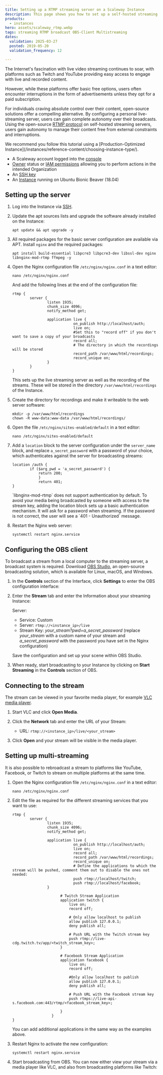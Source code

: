 ```yaml
---
title: Setting up a RTMP streaming server on a Scaleway Instance
description: This page shows you how to set up a self-hosted streaming server on a Scaleway Instance.
products:
  - instances
hero: assets/scaleway_rtmp.webp
tags: streaming RTMP broadcast OBS-Client Multistreaming
dates:
  validation: 2025-03-27
  posted: 2019-05-20
  validation_frequency: 12

---
```




The Internet's fascination with live video streaming continues to soar, with platforms such as Twitch and YouTube providing easy access to engage with live and recorded content.

However, while these platforms offer basic free options, users often encounter interruptions in the form of advertisements unless they opt for a paid subscription.

For individuals craving absolute control over their content, open-source solutions offer a compelling alternative. By configuring a personal live-streaming server, users can gain complete autonomy over their broadcasts.
Using the open-source [RTMP protocol](https://en.wikipedia.org/wiki/Real-Time_Messaging_Protocol) on self-hosted streaming servers, users gain autonomy to manage their content free from external constraints and interruptions.

<Message type="tip">
  We recommend you follow this tutorial using a [Production-Optimized Instance](/instances/reference-content/choosing-instance-type/).
</Message>

<Requirements />

- A Scaleway account logged into the [console](https://console.scaleway.com)
- [Owner](/iam/concepts/#owner) status or [IAM permissions](/iam/concepts/#permission) allowing you to perform actions in the intended Organization
- An [SSH key](/organizations-and-projects/how-to/create-ssh-key/)
- An [Instance](/instances/how-to/create-an-instance/) running on Ubuntu Bionic Beaver (18.04)

## Setting up the server

1. Log into the Instance via [SSH](/instances/how-to/connect-to-instance/).
2. Update the apt sources lists and upgrade the software already installed on the Instance:
    ```
    apt update && apt upgrade -y
    ```
3. All required packages for the basic server configuration are available via APT. Install `nginx` and the required packages:
    ```
    apt install build-essential libpcre3 libpcre3-dev libssl-dev nginx libnginx-mod-rtmp ffmpeg -y
    ```
4. Open the Nginx configuration file `/etc/nginx/nginx.conf` in a text editor:
    ```
    nano /etc/nginx/nginx.conf
    ```

    And add the following lines at the end of the configuration file:

    ```
    rtmp {
            server {
                    listen 1935;
                    chunk_size 4096;
                    notify_method get;

                    application live {
                                on_publish http://localhost/auth;
                                live on;
                                #Set this to "record off" if you don't want to save a copy of your broadcasts
                                record all;
                                # The directory in which the recordings will be stored
                                record_path /var/www/html/recordings;
                                record_unique on;
                    }
            }
    }
    ```

    This sets up the live streaming server as well as the recording of the streams. These will be stored in the directory `/var/www/html/recordings` of the Instance.
5. Create the directory for recordings and make it writeable to the web server software:
    ```
    mkdir -p /var/www/html/recordings
    chown -R www-data:www-data /var/www/html/recordings/
    ```
6. Open the file `/etc/nginx/sites-enabled/default` in a text editor:
    ```
    nano /etc/nginx/sites-enabled/default
    ```
7. Add a `location` block to the server configuration under the `server_name` block, and replace `a_secret_password` with a password of your choice, which authenticates against the server for broadcasting streams:
    ```
    location /auth {
            if ($arg_pwd = 'a_secret_password') {
                return 200;
                }
                return 401;
    }
    ```
    <Message type="note">
    `libnginx-mod-rtmp` does not support authentication by default. To avoid your media being broadcasted by someone with access to the stream key, adding the location block sets up a basic authentication mechanism. It will ask for a password when streaming. If the password is not correct, the user will see a `401 - Unauthorized` message.
    </Message>

8. Restart the Nginx web server:
    ```
    systemctl restart nginx.service
    ```

## Configuring the OBS client

To broadcast a stream from a local computer to the streaming server, a broadcast system is required. Download [OBS Studio](https://obsproject.com/), an open-source broadcasting solution, which is available for Linux, macOS, and Windows.

1. In the **Controls** section of the Interface, click **Settings** to enter the OBS configuration interface:
    <Lightbox image={image} alt="" />
2. Enter the **Stream** tab and enter the Information about your streaming Instance:

    Server:

      - Service: Custom
      - Server: `rtmp://<instance_ip>/live`
      - Stream Key: _your_stream?pwd=a_secret_password_ (replace _your_stream_ with a custom name of your stream and _a_secret_password_ with the password you have set in the Nginx configuration)

    <Lightbox image={image2} alt="" />

    Save the configuration and set up your scene within OBS Studio.
3. When ready, start broadcasting to your Instance by clicking on **Start Streaming** in the **Controls** section of OBS.

## Connecting to the stream

The stream can be viewed in your favorite media player, for example [VLC media player](https://www.videolan.org/vlc/).

1. Start VLC and click **Open Media**.
2. Click the **Network** tab and enter the URL of your Stream:
    - URL: `rtmp://<instance_ip>/live/<your_stream>`

    <Lightbox image={image3} alt="" />
3. Click **Open** and your stream will be visible in the media player.

## Setting up multi-streaming

It is also possible to rebroadcast a stream to platforms like YouTube, Facebook, or Twitch to stream on multiple platforms at the same time.

1. Open the Nginx configuration file `/etc/nginx/nginx.conf` in a text editor:
    ```
    nano /etc/nginx/nginx.conf
    ```
2. Edit the file as required for the different streaming services that you want to use:
    ```
    rtmp {
            server {
                    listen 1935;
                    chunk_size 4096;
                    notify_method get;

                    application live {
                                on_publish http://localhost/auth;
                                live on;
                                record all;
                                record_path /var/www/html/recordings;
                                record_unique on;
                                # Define the applications to which the stream will be pushed, comment them out to disable the ones not needed:
                                push rtmp://localhost/twitch;
                                push rtmp://localhost/facebook;
                    }

                          # Twitch Stream Application
                          application twitch {
                              live on;
                              record off;

                              # Only allow localhost to publish
                              allow publish 127.0.0.1;
                              deny publish all;

                              # Push URL with the Twitch stream key
                              push rtmp://live-cdg.twitch.tv/app/<twitch_stream_key>;
                          }

                          # Facebook Stream Application
                          application facebook {
                              live on;
                              record off;

                              #Only allow localhost to publish
                              allow publish 127.0.0.1;
                              deny publish all;

                              # Push URL with the Facebook stream key
                              push rtmps://live-api-s.facebook.com:443/rtmp/<facebook_stream_key>;

                          }
                      }
    }
    ```
    <Message type="tip">
    You can add additional applications in the same way as the examples above.
    </Message>

3. Restart Nginx to activate the new configuration:
    ```
    systemctl restart nginx.service
    ```
4. Start broadcasting from OBS. You can now either view your stream via a media player like VLC, and also from broadcasting platforms like Twitch:
    <Lightbox image={image4} alt="" />